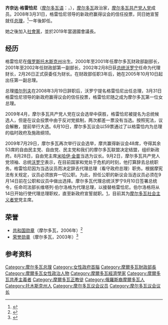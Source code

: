 {{Infobox officeholder
|name        = 齐奈达·格雷恰尼<br>{{small|Зинаи́да Греча́ная}}
|image       = Zinaida Greceanîi, 2014 (cropped).jpg
|office = [[摩爾多瓦議會|摩爾多瓦議會]]議長
|term_start = 2019年6月8日
|term_end = 2021年4月28日
|office1    = 第八任[[摩爾多瓦總理|摩爾多瓦總理]]
|president1   = [[弗拉迪米爾·沃羅寧|弗拉迪米爾·沃羅寧]]<br>[[米哈伊·金普|米哈伊·金普]] {{small|(代理)}}
|deputy1      = [[伊戈爾·杜登|伊戈爾·杜登]]
|term_start1  = 2008年3月31日
|term_end1    = 2009年9月14日
|predecessor1 = [[瓦西里·塔爾列夫|瓦西里·塔爾列夫]]
|successor1   = {{le|維塔里·皮羅格|Vitalie Pîrlog}} {{small|(代理)}}
|birth_date  = {{birth date and age|1956|2|7|df=y}}
|birth_place = [[蘇聯|蘇聯]][[托木斯克州|托木斯克州]]<br>{{small|(今[[俄羅斯|俄羅斯]])}}
|death_date  = 
|death_place = 
|party       = [[摩爾多瓦共和國共產黨人黨|共產黨]] {{small|(2011年以前)}}<br>[[摩爾多瓦共和國社會主義者黨|社會黨]] {{small|(2011年至今)}}
|spouse      = 艾力克西·格雷恰尼(Alexei Greceanîi)
|children    = 2
|alma_mater  = {{le|摩爾多瓦國立大學|Moldova State University}}
|awards={{共和国勋章 (摩尔多瓦)}} {{荣誉勋章 (摩尔多瓦)}}
}}
'''齐奈达·格雷恰尼'''（[[摩尔多瓦语|摩尔多瓦语]]：{{lang|ro|'''Zinaida Greceanîi'''}}，{{bd|1956年|2月7日|catIdx=Greceanîi, Zinaida}}），[[摩尔多瓦|摩尔多瓦]]政治家，[[摩尔多瓦共产党人党|摩尔多瓦共产党人党]]成员。2008年3月31日，格雷恰尼领导的新政府赢得议会的信任投票，同日她宣誓就任[[摩尔多瓦总理|总理]]，<ref>{{cite news|url=http://news.xinhuanet.com/newscenter/2008-04/01/content_7894073.htm|title=摩尔多瓦新政府宣誓就职|publisher=新华网|date=2008年4月1日|author=陈进|accessdate=2008-04-01|language=zh}}{{dead link|date=2018年5月 |bot=InternetArchiveBot |fix-attempted=yes }}</ref>一年後卸任。

她之後加入[[摩爾多瓦共和國社會主義者黨|社會黨]]，並於2019年當選國會議長。

==经历==
格雷恰尼在[[俄罗斯|俄罗斯]][[托木斯克州|托木斯克州]]出生。2000年至2001年任摩尔多瓦财政部副部长，2001年至2002年任财政部第一副部长，2002年2月8日获[[摩尔多瓦总统|总统]][[弗拉迪米尔·沃罗宁|沃罗宁]]任命为代理财长，2月26日正式获委任为财长。在财政部任职3年后，她在2005年10月10日起出任第一副总理。

总理[[瓦西里·塔尔列夫|塔尔列夫]]在2008年3月19日辞职后，沃罗宁提名格雷恰尼出任总理，3月31日格雷恰尼领导的新政府赢得议会的信任投票，格雷恰尼随之成为摩尔多瓦第一位女总理。

2009年4月，摩尔多瓦共产党人党在议会选举中获胜，格雷恰尼被提名为总统候选人，但是在议会投票中由于反对党抵制，两次都差一票没有当选。按照宪法，议会解散，提前举行大选。6月10日，摩尔多瓦议会以59票通过了以格雷恰内为总理的临时政府及施政纲领。

2009年7月29日，摩尔多瓦再次举行议会选举，摩共赢得新议会48席，夺得其余53席的自由民主党、自由党、民主党和我们的摩尔多瓦联盟决定结盟，组织新政府。8月28日，自由党主席[[米哈伊·金普|米哈伊·金普]]当选为议长。9月2日，摩尔多瓦共产党人党领袖、总统[[弗拉迪米尔·沃罗宁|沃罗宁]]表示，在目前国家和党处于危机的时刻，他打算辞去总统职务。格雷恰尼因为当选议员而决定辞去代理总理（看守政府总理）职务。根据摩宪法有关规定，议员必须放弃一切公职。为此，担任公职的新议会当选议员必须在9月14日前在公职和议员中做出选择。摩尔多瓦代理总统沃罗宁9月10日签署总统令，任命司法部长维塔列·伯尔洛格为代理总理，以接替格雷恰尼。伯尔洛格将从14日开始行使代理总理职权，直至新政府宣誓就职。[http://news.sina.com.cn/w/2009-09-11/032818625658.shtml]，目前其为[[摩尔多瓦社会主义者党|摩尔多瓦社会主义者党]]党主席。
==荣誉==
*[[共和国勋章_(摩尔多瓦)|共和国勋章]]（摩尔多瓦，2006年）<ref>{{cite web | title = privind conferirea "Ordinului Republicii" doamnei Zinaida GRECIANÎI | date = 2006-02-07 | url = http://lex.justice.md/index.php?action=view&view=doc&lang=1&id=314983 | accessdate = 2016-10-12}}</ref>
*[[荣誉勋章_(摩尔多瓦)|荣誉勋章]]（摩尔多瓦，2003年）<ref>{{cite web | title = privind conferirea "Ordinului de Onoare" doamnei Zinaida GRECIANÎI | date = 2003-03-25 | url = http://lex.justice.md/index.php?action=view&view=doc&lang=1&id=287984 | accessdate = 2017-07-13}}</ref>
== 参考资料 ==
{{reflist}}

{{s-start}}
{{s-off}}
{{s-bef|before=[[瓦西里·塔尔列夫|瓦西里·塔尔列夫]]}}
{{s-ttl|title=[[摩尔多瓦总理|摩尔多瓦总理]]|years=2008年3月31日－2009年9月14日}}
{{s-aft|after=[[Vitalie_Pîrlog|Vitalie Pîrlog]]<br><small>代理</small>}}
{{s-end}}
{{Authority control}}

{{DEFAULTSORT:Greceanîi, Zinaida}}
[[Category:摩尔多瓦总理|Category:摩尔多瓦总理]]
[[Category:女性政府首腦|Category:女性政府首腦]]
[[Category:摩爾多瓦財政部長|Category:摩爾多瓦財政部長]]
[[Category:摩爾多瓦女性政治人物|Category:摩爾多瓦女性政治人物]]
[[Category:摩爾多瓦經濟學家|Category:摩爾多瓦經濟學家]]
[[Category:摩爾多瓦共產主義者|Category:摩爾多瓦共產主義者]]
[[Category:摩爾多瓦正教徒|Category:摩爾多瓦正教徒]]
[[Category:俄羅斯裔摩爾多瓦人|Category:俄羅斯裔摩爾多瓦人]]
[[Category:托木斯克州人|Category:托木斯克州人]]
[[Category:摩尔多瓦议会议员|Category:摩尔多瓦议会议员]]
[[Category:摩尔多瓦议会议长|Category:摩尔多瓦议会议长]]